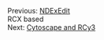 <div class="pagination">
<div class="prev">Previous: [NDExEdit](NDExEdit.html)</div>
<div class="curr">RCX based</div>
<div class="next">Next: [Cytoscape and RCy3](CytoscapeAndRCy3.html)</div>
</div>
